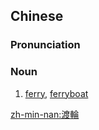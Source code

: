 {{also|渡轮}}
==Chinese==
{{zh-forms|s=渡轮}}

===Pronunciation===
{{zh-pron
|m=dùlún
|cat=n
}}

===Noun===
{{zh-noun}}

# [[ferry]], [[ferryboat]]

[[zh-min-nan:渡輪]]